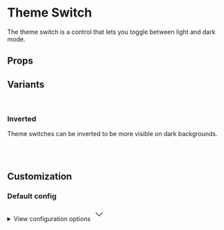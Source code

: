 
<Meta of={ThemeSwitchStories} />

# Theme Switch

The theme switch is a control that lets you toggle between light and dark mode.

<Primary />

## Props

<Controls />

## Variants

<br />

### Inverted

Theme switches can be inverted to be more visible on dark backgrounds.

<div className="border border-muted-200 dark:border-muted-800 bg-white dark:bg-slate-900 p-6 rounded-sm">
  <div className="grid grid-cols-1 md:grid-cols-2 gap-6 w-full max-w-xs">
    <div>
      <Story of={ThemeSwitchStories.InvertedFalse} />
    </div>
    <div>
      <Story of={ThemeSwitchStories.InvertedTrue} />
    </div>
  </div>
</div>

<br />
<br />

## Customization

### Default config

<div className="relative">
  <details className="relative bg-slate-50 border border-slate-200 rounded-lg p-4 [&>summary>svg]:open:-rotate-180">
    <summary className="list-none cursor-pointer">
      <span className="font-sans text-slate-500">View configuration options</span>
      <svg
        className="w-5 h-5 text-slate-500 absolute top-5 end-4 transition-transform duration-300"
        xmlns="http://www.w3.org/2000/svg"
        width="32"
        height="32"
        viewBox="0 0 24 24"
      >
        <path
          fill="none"
          stroke="currentColor"
          strokeLinecap="round"
          strokeLinejoin="round"
          strokeWidth="2"
          d="m6 9l6 6l6-6"
        />
      </svg>
    </summary>

    <div className="!mt-4">
      <pre >
        {JSON.stringify(defaultConfig, null, 2)}
      </pre>
    </div>

  </details>
</div>

